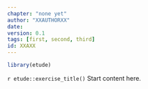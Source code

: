 ```yaml
---
chapter: "none yet"
author: "XXAUTHORXX"
date: 
version: 0.1
tags: [first, second, third]
id: XXAXX
---
```


```r
library(etude)
```

`r etude::exercise_title()`      Start content here.


